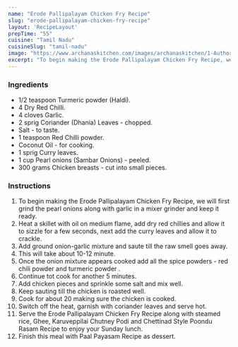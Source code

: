 ---
name: "Erode Pallipalayam Chicken Fry Recipe"
slug: "erode-pallipalayam-chicken-fry-recipe"
layout: 'RecipeLayout'
prepTime: "55"
cuisine: "Tamil Nadu"
cuisineSlug: "tamil-nadu"
image: "https://www.archanaskitchen.com/images/archanaskitchen/1-Author/sibyl_sunitha/Erode_Pallipalayam_Chicken_Fry_Recipe.jpg"
excerpt: "To begin making the Erode Pallipalayam Chicken Fry Recipe, we will first grind the pearl onions along with garlic in a mixer grinder  and keep it ready"
---

### Ingredients

- 1/2 teaspoon Turmeric powder (Haldi).
- 4 Dry Red Chilli.
- 4 cloves Garlic.
- 2 sprig Coriander (Dhania) Leaves - chopped.
- Salt - to taste.
- 1 teaspoon Red Chilli powder.
- Coconut Oil - for cooking.
- 1 sprig Curry leaves.
- 1 cup Pearl onions (Sambar Onions) - peeled.
- 300 grams Chicken breasts - cut into small pieces.

### Instructions

1. To begin making the Erode Pallipalayam Chicken Fry Recipe, we will first grind the pearl onions along with garlic in a mixer grinder  and keep it ready.
1. Heat a skillet with oil on medium flame, add dry red chillies and allow it to sizzle for a few seconds, next add the curry leaves and allow it to crackle.
1. Add ground onion-garlic mixture and saute till the raw smell goes away.
1. This will take about 10-12 minute.
1. Once the onion mixture appears cooked add all the spice powders - red chili powder and turmeric powder .
1. Continue tot cook for another 5 minutes.
1. Add chicken pieces and sprinkle some salt and mix well.
1. Keep sauting till the chicken is roasted well.
1. Cook for about 20 making sure the chicken is cooked.
1. Switch off the heat,  garnish with coriander leaves and serve hot.
1. Serve the Erode Pallipalayam Chicken Fry Recipe along with steamed rice, Ghee,  Karuveppilai Chutney Podi and Chettinad Style Poondu Rasam Recipe  to enjoy your Sunday lunch.
1. Finish this meal with Paal Payasam Recipe as dessert.
